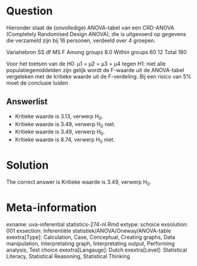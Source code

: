 Question
========

Hieronder staat de (onvolledige) ANOVA-tabel van een CRD-ANOVA (Completely Randomised Design ANOVA), die is uitgevoerd op gegevens die verzameld zijn bij 16 personen, verdeeld over 4 groepen.

Variatiebron SS df MS F
Among groups 8.0
Within groups 60 12
Total 180

Voor het toetsen van de H0: µ1 = µ2 = µ3 = µ4 tegen H1: niet alle populatiegemiddelden zijn gelijk wordt de F-waarde uit de ANOVA-tabel vergeleken met de kritieke waarde uit de F-verdeling. Bij een risico van 5% moet de conclusie luiden 

Answerlist
----------
* Kritieke waarde is 3.13, verwerp H<sub>0</sub>.
* Kritieke waarde is 3.49, verwerp H<sub>0</sub> niet.
* Kritieke waarde is 3.49, verwerp H<sub>0</sub>.
* Kritieke waarde is 8.74, verwerp H<sub>0</sub> niet.

Solution
========

The correct answer is  Kritieke waarde is 3.49, verwerp H<sub>0</sub>. 

Meta-information
================
exname: uva-inferential statistics-274-nl.Rmd 
extype: schoice 
exsolution: 001 
exsection: Inferentiële statistiek/ANOVA/Oneway/ANOVA-table
exextra[Type]: Calculation, Case, Conceptual, Creating graphs, Data manipulation, Interpretating graph, Interpretating output, Performing analysis, Test choice 
exextra[Langauge]: Dutch 
exextra[Level]: Statistical Literacy, Statistical Reasoning, Statistical Thinking 
